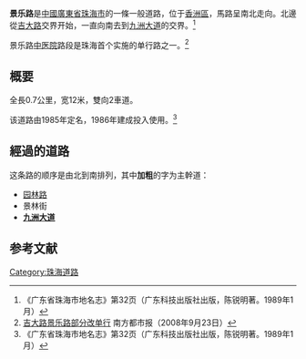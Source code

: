 {{Infobox China Road
|路牌类型=Zhuhai (Green)
|中文道路名称=景乐路
|道路方向=南北
|道路名称拼音=JINGLE LU
|图片=File:Jingle Lu.jpg
|图片说明=景乐路
|道路属性=一般道路
|道路总长度=0.7
|车速限制=40
|行车线数量=双向2[[車道|車道]]
|所在地区={{CHN}}[[廣東省|廣東省]][[珠海市|珠海市]][[香洲區|香洲區]]
|起点=[[吉大路|吉大路]]
|终点=[[九洲大道_(珠海)|九洲大道]]
|路段主要建筑=[[广东省中医院珠海医院|广东省中医院珠海医院]]<br>珠海书城<br>龙发海鲜城<br>珠海科学技术协会<br>华阳大厦
}}

'''景乐路'''是[[中華人民共和國|中國]][[廣東省|廣東省]][[珠海市|珠海市]]的一條一般道路，位于[[香洲區|香洲區]]，馬路呈南北走向。北邊從[[吉大路|吉大路]]交界开始，一直向南去到[[九洲大道_(珠海)|九洲大道]]的交界。<ref name="dm">《广东省珠海市地名志》第32页（广东科技出版社出版，陈锐明著。1989年1月）</ref>

景乐路[[广东省中医院珠海医院|中医院]]路段是珠海首个实施的单行路之一。<ref>[http://epaper.oeeee.com/B/html/2008-09/23/content_580226.htm 吉大路景乐路部分改单行] {{webarchive|url=https://archive.is/20141014171746/http://epaper.oeeee.com/B/html/2008-09/23/content_580226.htm |date=2014-10-14 }}南方都市报（2008年9月23日）</ref>

== 概要 ==
全長0.7公里，宽12米，雙向2車道。

该道路由1985年定名，1986年建成投入使用。<ref name="dm">《广东省珠海市地名志》第32页（广东科技出版社出版，陈锐明著。1989年1月）</ref>

== 經過的道路 ==
这条路的顺序是由北到南排列，其中'''加粗'''的字为主幹道：
* [[园林路_(珠海)|园林路]]
* 景林街
* '''[[九洲大道_(珠海)|九洲大道]]'''

== 参考文献 ==
{{reflist}}
{{珠海主要道路}}
[[Category:珠海道路|Category:珠海道路]]

{{道路小作品}}